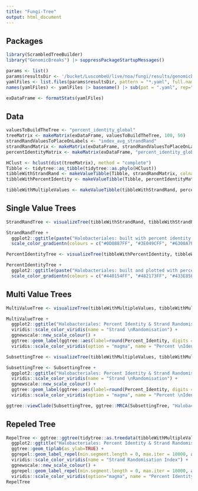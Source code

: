 ```yaml
---
title: "Fungi-Tree"
output: html_document
---
```

## Packages
```r
library(ScrambledTreeBuilder)
library("GenomicBreaks") |> suppressPackageStartupMessages()

params <- list()
params$resultsDir <- '/bucket/LuscombeU/live/noa/fungi/results/genomicbreaks'
yamlFiles <- list.files(params$resultsDir, pattern = "*.yaml", full.names = TRUE)
names(yamlFiles) <- yamlFiles |> basename() |> sub(pat = ".yaml", rep="")

exDataFrame <- formatStats(yamlFiles)
```


## Data
```r
valuesToBuildTheTree <- "percent_identity_global"
treeMatrix <- makeMatrix(exDataFrame, valuesToBuildTheTree, 100, 50)
strandRandValuesToPlaceOnLabels <- "index_avg_strandRand"
strandRandMatrix <- makeMatrix(exDataFrame, strandRandValuesToPlaceOnLabels, 1, 0.5)
percentIdentityMatrix <- makeMatrix(exDataFrame, "percent_identity_global", 100, 50)
```
```r
HClust <- hclust(dist(treeMatrix), method = "complete")
Tibble <- tidytree::as_tibble(tidytree::as.phylo(HClust))
tibbleWithStrandRand <- makeValueTibble(Tibble, strandRandMatrix, colname = "Strand_Randomisation_Index")
tibbleWithPercentIdentity <- makeValueTibble(Tibble, percentIdentityMatrix, colname = "Percent_Identity")

tibbleWithMultipleValues <- makeValueTibble(tibbleWithStrandRand, percentIdentityMatrix, colname = "Percent_Identity")
```


## Single Value Trees
```r
StrandRandTree <- visualizeTree(tibbleWithStrandRand, tibbleWithStrandRand$Strand_Randomisation_Index, innerlabelsize = 1.75)

StrandRandTree +
  ggplot2::ggtitle(paste("Halobacteriales: built with percent identity and plotted with strand randomisation index")) + 
  scale_color_gradientn(colours = c("#0D0887FF", "#3E049CFF", "#6300A7FF", "#8707A6FF", "#A62098FF", "#C03A83FF", "#D5546EFF", "#F58C46FF"), name = "Strand Randomisation Index")

PercentIdentityTree <- visualizeTree(tibbleWithPercentIdentity, tibbleWithPercentIdentity$Percent_Identity, innerlabelsize = 1.75)

PercentIdentityTree +
  ggplot2::ggtitle(paste("Halobacteriales: built and plotted with percent identity scores")) + 
  scale_color_gradientn(colours = c("#440154FF", "#482173FF", "#433E85FF", "#38598CFF", "#2D708EFF", "#25858EFF", "#1E9B8AFF", "#2BB07FFF", "#51C56AFF", "#85D54AFF", "#C2DF23FF"), name = "Percent Identity")

```


## Multi Value Trees
```r
MultiValueTree <- visualizeTree(tibbleWithMultipleValues, tibbleWithMultipleValues$Strand_Randomisation_Index, valueround = 2, outerlabelsize = 0.2, innerlabelsize = 3.5, ynudge = 2)

MultiValueTree +
  ggplot2::ggtitle("Halobacteriales: Percent Identity & Strand Randomisation") +
  viridis::scale_color_viridis(name = "Strand \nRandomisation") +
  ggnewscale::new_scale_colour() +
  ggtree::geom_label(ggtree::aes(label=round(Percent_Identity, digits = 3), color = Percent_Identity), label.size = 0.2, size = 3.5, na.rm = TRUE, label.padding = ggtree::unit(0.15, "lines"), nudge_y = -2) +
  viridis::scale_color_viridis(option = "magma", name = "Percent \nIdentity")

SubsettingTree <- visualizeTree(tibbleWithMultipleValues, tibbleWithMultipleValues$Strand_Randomisation_Index, valueround = 2, outerlabelsize = 0.2, innerlabelsize = 3.5, ynudge = .2)

SubsettingTree <- SubsettingTree +
  ggplot2::ggtitle("Halobacteriales: Percent Identity & Strand Randomisation") +
  viridis::scale_color_viridis(name = "Strand \nRandomisation") +
  ggnewscale::new_scale_colour() +
  ggtree::geom_label(ggtree::aes(label=round(Percent_Identity, digits = 3), color = Percent_Identity), label.size = 0.2, size = 3.5, na.rm = TRUE, label.padding = ggtree::unit(0.15, "lines"), nudge_y = -.2) +
  viridis::scale_color_viridis(option = "magma", name = "Percent \nIdentity")

ggtree::viewClade(SubsettingTree, ggtree::MRCA(SubsettingTree, "Halobacterium_hubeiense_GCA_001488575.1", "Halobacterium_wangiae_GCA_021249345.1"))
```


## Repeled Tree
``` r
RepelTree <- ggtree::ggtree(tidytree::as.treedata(tibbleWithMultipleValues)) +
  ggplot2::ggtitle("Halobacteriales: Percent Identity & Strand Randomisation Index") +
  ggtree::geom_tiplab(as_ylab=TRUE) + 
  ggrepel::geom_label_repel(min.segment.length = 0, max.iter = 10000, aes(label=round(Strand_Randomisation_Index, digit = 2), color = Strand_Randomisation_Index), label.size = 0.25, size = 2, na.rm = TRUE, label.padding = unit(0.1, "lines"), nudge_y = 0.2) +
  viridis::scale_color_viridis(name = "Strand Randomisation Index") +
  ggnewscale::new_scale_colour() +
  ggrepel::geom_label_repel(min.segment.length = 0, max.iter = 10000, aes(label=round(Percent_Identity, digit = 1), color = Percent_Identity), label.size = 0.25, size = 2, na.rm = TRUE, label.padding = unit(0.1, "lines"), nudge_y = -0.2) +
  viridis::scale_color_viridis(option="magma", name = "Percent Identity")
RepelTree
```
